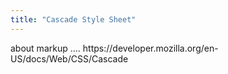 ```yaml
---
title: "Cascade Style Sheet"
---
```


about markup ....
https://developer.mozilla.org/en-US/docs/Web/CSS/Cascade